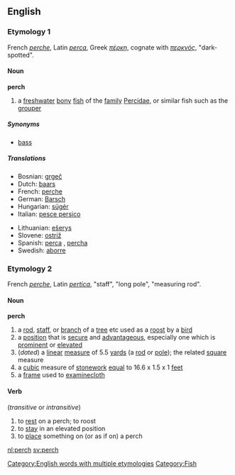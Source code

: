 ==English==
===Etymology 1===
French ''[[perche]]'', Latin ''[[perca]]'', Greek ''[[πέρκη]]'', cognate with ''[[περκνός]]'', "dark-spotted".

====Noun====
'''perch'''

# a [[freshwater]] [[bony]] [[fish]] of the [[family]] [[Percidae]], or similar fish such as the [[grouper]]

=====Synonyms=====
*[[bass]]

=====Translations=====
{{top}}
*Bosnian: [[grgeč]] {{m}}
*Dutch: [[baars]] {{m}}
*French: [[perche]] {{f}}
*German: [[Barsch]] {{m}}
*Hungarian: [[sügér]]
*Italian: [[pesce persico]]
{{mid}}
*Lithuanian: [[ešerys]] {{m}}
*Slovene: [[ostriž]] {{m}}
*Spanish: [[perca]] {{f}}, [[percha]] {{f}}
*Swedish: [[aborre]] {{c}}
{{bottom}}

===Etymology 2===
French ''[[perche]]'', Latin ''[[pertica]]'', "staff", "long pole", "measuring rod".

====Noun====
'''perch'''

#a [[rod]], [[staff]], or [[branch]] of a [[tree]] etc used as a [[roost]] by a [[bird]]
#a [[position]] that is [[secure]] and [[advantageous]], especially one which is [[prominent]] or [[elevated]]
#(''dated'') a [[linear]] [[measure]] of 5.5 [[yards]] (a [[rod]] or [[pole]]); the related [[square]] measure
#a [[cubic]] measure of [[stonework]] [[equal]] to 16.6 x 1.5 x 1 [[feet]]
#a [[frame]] used to [[examine]][[cloth]]

====Verb====
{{En-infl-reg-consonant|perch||}} (''transitive'' or ''intransitive'')

# to [[rest]] on a perch; to roost
# to [[stay]] in an elevated position
# to [[place]] something on (or as if on) a perch

[[Category:English words with multiple etymologies]]
[[Category:Fish]]

[[nl:perch]]
[[sv:perch]]